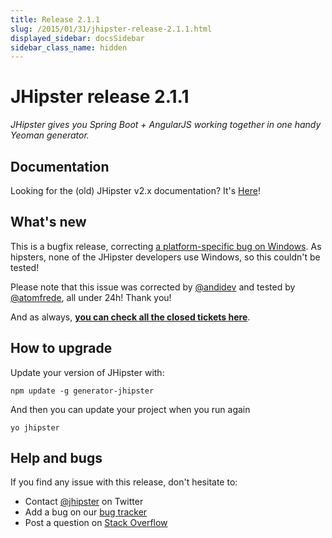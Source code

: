 ```yaml
---
title: Release 2.1.1
slug: /2015/01/31/jhipster-release-2.1.1.html
displayed_sidebar: docsSidebar
sidebar_class_name: hidden
---
```


JHipster release 2.1.1
==================

*JHipster gives you Spring Boot + AngularJS working together in one handy Yeoman generator.*

Documentation
----------

Looking for the (old) JHipster v2.x documentation? It's [Here](/documentation-archive/)!

What's new
----------

This is a bugfix release, correcting [a platform-specific bug on Windows](https://github.com/jhipster/generator-jhipster/issues/1058). As hipsters, none of the JHipster developers use Windows, so this couldn't be tested!

Please note that this issue was corrected by [@andidev](https://github.com/andidev) and tested by [@atomfrede](https://github.com/atomfrede), all under 24h! Thank you!

And as always, __[you can check all the closed tickets here](https://github.com/jhipster/generator-jhipster/issues?q=milestone%3A2.1.1+is%3Aclosed)__.

How to upgrade
------------

Update your version of JHipster with:

```
npm update -g generator-jhipster
```

And then you can update your project when you run again

```
yo jhipster
```

Help and bugs
--------------

If you find any issue with this release, don't hesitate to:

- Contact [@jhipster](https://twitter.com/jhipster) on Twitter
- Add a bug on our [bug tracker](https://github.com/jhipster/generator-jhipster/issues?state=open)
- Post a question on [Stack Overflow](http://stackoverflow.com/tags/jhipster/info)
